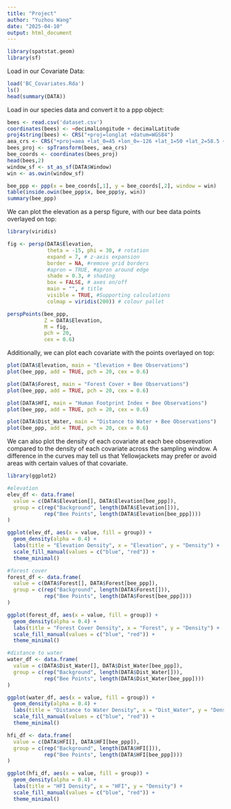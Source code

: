 ```yaml
---
title: "Project"
author: "Yuzhou Wang"
date: "2025-04-10"
output: html_document
---
```


```r
library(spatstat.geom)
library(sf)
```

Load in our Covariate Data:

```r
load('BC_Covariates.Rda')
ls()
head(summary(DATA))
```

Load in our species data and convert it to a ppp object:

```r
bees <- read.csv('dataset.csv')
coordinates(bees) <- ~decimalLongitude + decimalLatitude
proj4string(bees) <- CRS("+proj=longlat +datum=WGS84")
aea_crs <- CRS("+proj=aea +lat_0=45 +lon_0=-126 +lat_1=50 +lat_2=58.5 +x_0=1000000 +y_0=0 +datum=NAD83 +units=m +no_defs")
bees_proj <- spTransform(bees, aea_crs)
bee_coords <- coordinates(bees_proj)
head(bees,2)
window_sf <- st_as_sf(DATA$Window)
win <- as.owin(window_sf) 

bee_ppp <- ppp(x = bee_coords[,1], y = bee_coords[,2], window = win)
table(inside.owin(bee_ppp$x, bee_ppp$y, win))  
summary(bee_ppp)
```

We can plot the elevation as a persp figure, with our bee data points overlayed on top:

```r
library(viridis)

fig <- persp(DATA$Elevation,
             theta = -15, phi = 30, # rotation
             expand = 7, # z-axis expansion
             border = NA, #remove grid borders
             #apron = TRUE, #apron around edge
             shade = 0.3, # shading
             box = FALSE, # axes on/off
             main = "", # title
             visible = TRUE, #Supporting calculations
             colmap = viridis(200)) # colour pallet

perspPoints(bee_ppp,
            Z = DATA$Elevation, 
            M = fig,
            pch = 20, 
            cex = 0.6)
```

Additionally, we can plot each covariate with the points overlayed on top:

```r
plot(DATA$Elevation, main = "Elevation + Bee Observations")
plot(bee_ppp, add = TRUE, pch = 20, cex = 0.6)
```

```r
plot(DATA$Forest, main = "Forest Cover + Bee Observations")
plot(bee_ppp, add = TRUE, pch = 20, cex = 0.6)
```

```r
plot(DATA$HFI, main = "Human Footprint Index + Bee Observations")
plot(bee_ppp, add = TRUE, pch = 20, cex = 0.6)
```

```r
plot(DATA$Dist_Water, main = "Distance to Water + Bee Observations")
plot(bee_ppp, add = TRUE, pch = 20, cex = 0.6)
```

We can also plot the density of each covariate at each bee obserevation compared to the density of each covariate across the sampling window. A difference in the curves may tell us that Yellowjackets may prefer or avoid areas with certain values of that covariate. 


```r
library(ggplot2)

#elevation 
elev_df <- data.frame(
  value = c(DATA$Elevation[], DATA$Elevation[bee_ppp]),
  group = c(rep("Background", length(DATA$Elevation[])),
            rep("Bee Points", length(DATA$Elevation[bee_ppp])))
)

ggplot(elev_df, aes(x = value, fill = group)) +
  geom_density(alpha = 0.4) +
  labs(title = "Elevation Density", x = "Elevation", y = "Density") +
  scale_fill_manual(values = c("blue", "red")) +
  theme_minimal()
```

```r
#forest cover
forest_df <- data.frame(
  value = c(DATA$Forest[], DATA$Forest[bee_ppp]),
  group = c(rep("Background", length(DATA$Forest[])),
            rep("Bee Points", length(DATA$Forest[bee_ppp])))
)

ggplot(forest_df, aes(x = value, fill = group)) +
  geom_density(alpha = 0.4) +
  labs(title = "Forest Cover Density", x = "Forest", y = "Density") +
  scale_fill_manual(values = c("blue", "red")) +
  theme_minimal()
```

```r
#distance to water
water_df <- data.frame(
  value = c(DATA$Dist_Water[], DATA$Dist_Water[bee_ppp]),
  group = c(rep("Background", length(DATA$Dist_Water[])),
            rep("Bee Points", length(DATA$Dist_Water[bee_ppp])))
)

ggplot(water_df, aes(x = value, fill = group)) +
  geom_density(alpha = 0.4) +
  labs(title = "Distance to Water Density", x = "Dist_Water", y = "Density") +
  scale_fill_manual(values = c("blue", "red")) +
  theme_minimal()
```

```r
hfi_df <- data.frame(
  value = c(DATA$HFI[], DATA$HFI[bee_ppp]),
  group = c(rep("Background", length(DATA$HFI[])),
            rep("Bee Points", length(DATA$HFI[bee_ppp])))
)

ggplot(hfi_df, aes(x = value, fill = group)) +
  geom_density(alpha = 0.4) +
  labs(title = "HFI Density", x = "HFI", y = "Density") +
  scale_fill_manual(values = c("blue", "red")) +
  theme_minimal()
```